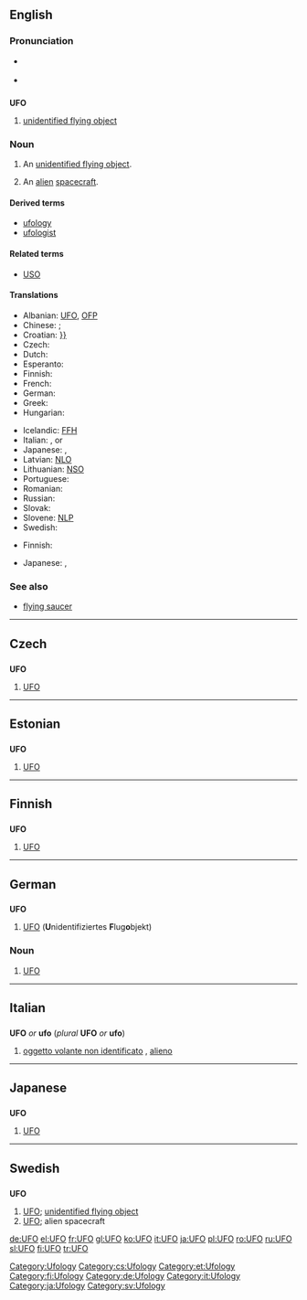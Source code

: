 {{also|ufo}}
==English==

===Pronunciation===
* {{a|UK}} {{IPA|/ju ɛf 'əʊ/}}
* {{a|US}} {{IPA|/ju ɛf 'oʊ/}}

==={{initialism}}===
'''UFO'''

# [[unidentified flying object]]

===Noun===
{{en-noun}}

# An [[unidentified flying object]].
# {{informal}} An [[alien]] [[spacecraft]].

====Derived terms====
* [[ufology]]
* [[ufologist]]

====Related terms====
* [[USO]]

====Translations====
{{trans-top|an unidentified flying object}}
* Albanian: [[UFO]], [[OFP]]
* Chinese: {{t|cmn|不明飞行物|sc=Hani|xs=Mandarin}}; {{t|cmn|飞碟|sc=Hani|xs=Mandarin}}
* Croatian: [[NLO{{alternative spelling of|}}]]
* Czech: {{t-|cs|UFO|n}}
* Dutch: {{t-|nl|ufo|m}}
* Esperanto: {{t-|eo|NIFO|xs=Esperanto}}
* Finnish: {{t+|fi|UFO}}
* French: {{t+|fr|OVNI|m}}
* German: {{t+|de|UFO|n}}
* Greek: {{t+|el|ΑΤΙΑ|sc=Grek}}
* Hungarian: {{t-|hu|UFO}}
{{trans-mid}}
* Icelandic: [[FFH]]
* Italian: {{t+|it|UFO|m}}, {{t-|it|ufo|m}} or {{t-|it|OVNI}}
* Japanese: {{t+|ja|UFO|tr=Yūfō}}, {{t|ja|未確認飛行物体|tr=[[みかくにんひこうぶったい]], mikakunin hikō buttai|sc=Jpan}}
* Latvian: [[NLO]]
* Lithuanian: [[NSO]]
* Portuguese: {{t+|pt|OVNI}}
* Romanian: {{t+|ro|OZN}}
* Russian: {{t+|ru|НЛО|sc=Cyrl}}
* Slovak: {{t-|sk|UFO}}
* Slovene: [[NLP]]
* Swedish: {{t-|sv|UFO|n}}
{{trans-bottom}}

{{trans-top|alien spacecraft}}
* Finnish: {{t+|fi|ufo}}
{{trans-mid}}
* Japanese: {{t+|ja|UFO|tr=Yūfō}}, {{t|ja|宇宙船|tr=uchūsen|sc=Jpan}}
{{trans-bottom}}

===See also===
* [[flying saucer]]

[[Category:Ufology]]

----

==Czech==

==={{initialism|Czech}}===
'''UFO'''

# [[#English|UFO]]

[[Category:cs:Ufology]]

----

==Estonian==

==={{initialism|Estonian}}===
'''UFO'''

# [[#English|UFO]]

[[Category:et:Ufology]]

----

==Finnish==

==={{initialism|Finnish}}===
'''UFO'''

# [[#English|UFO]] {{i|unidentified flying object}}

[[Category:fi:Ufology]]

----

==German==

==={{initialism|German}}===
'''UFO'''

# [[#English|UFO]] ('''U'''nidentifiziertes '''F'''lug'''o'''bjekt)

===Noun===
{{de-noun-n|genitive=UFOs|plural=UFOs}}

# [[#English|UFO]]

[[Category:de:Ufology]]

----

==Italian==

==={{initialism|Italian}}===
'''UFO''' ''or'' '''ufo''' (''plural'' '''UFO''' ''or'' '''ufo''')

# [[oggetto volante non identificato]] {{m}}, [[alieno]] {{m}}

[[Category:it:Ufology]]

----

==Japanese==

==={{initialism|Japanese}}===
'''UFO'''

# [[#English|UFO]]

[[Category:ja:Ufology]]

----

==Swedish==

==={{abbreviation|Swedish}}===
'''UFO''' {{n}}

# [[#English|UFO]]; [[unidentified flying object]]
# [[#English|UFO]]; alien spacecraft

[[Category:sv:Ufology]]

[[de:UFO]]
[[el:UFO]]
[[fr:UFO]]
[[gl:UFO]]
[[ko:UFO]]
[[it:UFO]]
[[ja:UFO]]
[[pl:UFO]]
[[ro:UFO]]
[[ru:UFO]]
[[sl:UFO]]
[[fi:UFO]]
[[tr:UFO]]